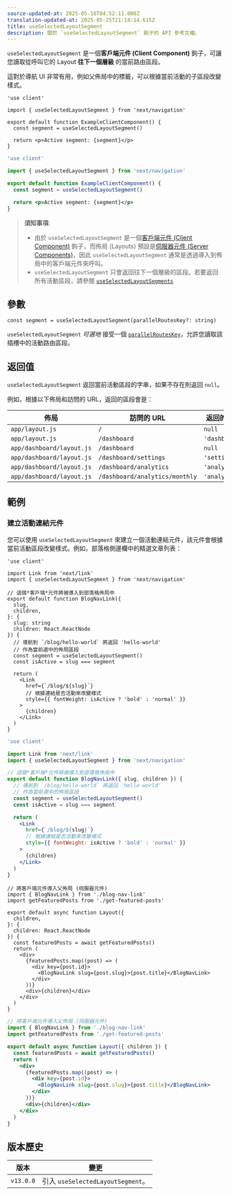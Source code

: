```yaml
---
source-updated-at: 2025-05-16T04:52:11.000Z
translation-updated-at: 2025-05-25T21:14:14.615Z
title: useSelectedLayoutSegment
description: 關於 `useSelectedLayoutSegment` 鉤子的 API 參考文檔。
---
```


`useSelectedLayoutSegment` 是一個**客戶端元件 (Client Component)** 鉤子，可讓您讀取從呼叫它的 Layout **往下一個層級** 的當前路由區段。

這對於導航 UI 非常有用，例如父佈局中的標籤，可以根據當前活動的子區段改變樣式。

```tsx filename="app/example-client-component.tsx" switcher
'use client'

import { useSelectedLayoutSegment } from 'next/navigation'

export default function ExampleClientComponent() {
  const segment = useSelectedLayoutSegment()

  return <p>Active segment: {segment}</p>
}
```

```jsx filename="app/example-client-component.js" switcher
'use client'

import { useSelectedLayoutSegment } from 'next/navigation'

export default function ExampleClientComponent() {
  const segment = useSelectedLayoutSegment()

  return <p>Active segment: {segment}</p>
}
```

> **須知事項**:
>
> - 由於 `useSelectedLayoutSegment` 是一個[客戶端元件 (Client Component)](/docs/app/building-your-application/rendering/client-components) 鉤子，而佈局 (Layouts) 預設是[伺服器元件 (Server Components)](/docs/app/building-your-application/rendering/server-components)，因此 `useSelectedLayoutSegment` 通常是透過導入到佈局中的客戶端元件來呼叫。
> - `useSelectedLayoutSegment` 只會返回往下一個層級的區段。若要返回所有活動區段，請參閱 [`useSelectedLayoutSegments`](/docs/app/api-reference/functions/use-selected-layout-segments)

## 參數

```tsx
const segment = useSelectedLayoutSegment(parallelRoutesKey?: string)
```

`useSelectedLayoutSegment` _可選地_ 接受一個 [`parallelRoutesKey`](/docs/app/building-your-application/routing/parallel-routes#useselectedlayoutsegments)，允許您讀取該插槽中的活動路由區段。

## 返回值

`useSelectedLayoutSegment` 返回當前活動區段的字串，如果不存在則返回 `null`。

例如，根據以下佈局和訪問的 URL，返回的區段會是：

| 佈局                    | 訪問的 URL                    | 返回的區段 |
| ------------------------- | ------------------------------ | ---------------- |
| `app/layout.js`           | `/`                            | `null`           |
| `app/layout.js`           | `/dashboard`                   | `'dashboard'`    |
| `app/dashboard/layout.js` | `/dashboard`                   | `null`           |
| `app/dashboard/layout.js` | `/dashboard/settings`          | `'settings'`     |
| `app/dashboard/layout.js` | `/dashboard/analytics`         | `'analytics'`    |
| `app/dashboard/layout.js` | `/dashboard/analytics/monthly` | `'analytics'`    |

## 範例

### 建立活動連結元件

您可以使用 `useSelectedLayoutSegment` 來建立一個活動連結元件，該元件會根據當前活動區段改變樣式。例如，部落格側邊欄中的精選文章列表：

```tsx filename="app/blog/blog-nav-link.tsx" switcher
'use client'

import Link from 'next/link'
import { useSelectedLayoutSegment } from 'next/navigation'

// 這個*客戶端*元件將被導入到部落格佈局中
export default function BlogNavLink({
  slug,
  children,
}: {
  slug: string
  children: React.ReactNode
}) {
  // 導航到 `/blog/hello-world` 將返回 'hello-world'
  // 作為當前選中的佈局區段
  const segment = useSelectedLayoutSegment()
  const isActive = slug === segment

  return (
    <Link
      href={`/blog/${slug}`}
      // 根據連結是否活動來改變樣式
      style={{ fontWeight: isActive ? 'bold' : 'normal' }}
    >
      {children}
    </Link>
  )
}
```

```jsx filename="app/blog/blog-nav-link.js" switcher
'use client'

import Link from 'next/link'
import { useSelectedLayoutSegment } from 'next/navigation'

// 這個*客戶端*元件將被導入到部落格佈局中
export default function BlogNavLink({ slug, children }) {
  // 導航到 `/blog/hello-world` 將返回 'hello-world'
  // 作為當前選中的佈局區段
  const segment = useSelectedLayoutSegment()
  const isActive = slug === segment

  return (
    <Link
      href={`/blog/${slug}`}
      // 根據連結是否活動來改變樣式
      style={{ fontWeight: isActive ? 'bold' : 'normal' }}
    >
      {children}
    </Link>
  )
}
```

```tsx filename="app/blog/layout.tsx" switcher
// 將客戶端元件導入父佈局 (伺服器元件)
import { BlogNavLink } from './blog-nav-link'
import getFeaturedPosts from './get-featured-posts'

export default async function Layout({
  children,
}: {
  children: React.ReactNode
}) {
  const featuredPosts = await getFeaturedPosts()
  return (
    <div>
      {featuredPosts.map((post) => (
        <div key={post.id}>
          <BlogNavLink slug={post.slug}>{post.title}</BlogNavLink>
        </div>
      ))}
      <div>{children}</div>
    </div>
  )
}
```

```jsx filename="app/blog/layout.js" switcher
// 將客戶端元件導入父佈局 (伺服器元件)
import { BlogNavLink } from './blog-nav-link'
import getFeaturedPosts from './get-featured-posts'

export default async function Layout({ children }) {
  const featuredPosts = await getFeaturedPosts()
  return (
    <div>
      {featuredPosts.map((post) => (
        <div key={post.id}>
          <BlogNavLink slug={post.slug}>{post.title}</BlogNavLink>
        </div>
      ))}
      <div>{children}</div>
    </div>
  )
}
```

## 版本歷史

| 版本   | 變更                                |
| --------- | -------------------------------------- |
| `v13.0.0` | 引入 `useSelectedLayoutSegment`。 |